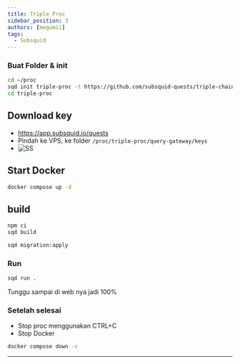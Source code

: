 ```yaml
---
title: Triple Proc
sidebar_position: 3
authors: [megumii]
tags:
  - Subsquid
---
```


### Buat Folder & init

```sh filename="Node.js" copy
cd ~/proc
sqd init triple-proc -t https://github.com/subsquid-quests/triple-chain-squid
cd triple-proc
```

## Download key

- https://app.subsquid.io/quests
- Pindah ke VPS, ke folder `/proc/triple-proc/query-gateway/keys`
- ![SS](/img/squidproc.png)

## Start Docker

```sh filename="build" copy
docker compose up -d
```

## build

```sh filename="build" copy
npm ci
sqd build
```

```sh filename="migrate" copy
sqd migration:apply
```

### Run

```sh filename="run" copy
sqd run .
```

Tunggu sampai di web nya jadi 100%

### Setelah selesai
 - Stop proc menggunakan CTRL+C
 - Stop Docker

 ```sh filename="delete" copy
 docker compose down -v
 ```

 ---